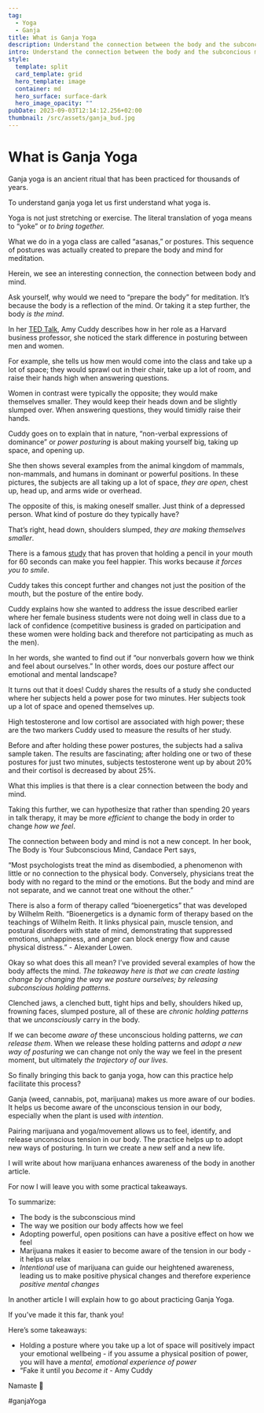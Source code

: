 ```yaml
---
tag:
  - Yoga
  - Ganja
title: What is Ganja Yoga
description: Understand the connection between the body and the subconcious mind. And how cannabis can help you reprogram youself.
intro: Understand the connection between the body and the subconcious mind. And how cannabis can help you reprogram youself.
style:
  template: split
  card_template: grid
  hero_template: image
  container: md
  hero_surface: surface-dark
  hero_image_opacity: ""
pubDate: 2023-09-03T12:14:12.256+02:00
thumbnail: /src/assets/ganja_bud.jpg
---
```


# What is Ganja Yoga

Ganja yoga is an ancient ritual that has been practiced for thousands of years.

To understand ganja yoga let us first understand what yoga is.

Yoga is not just stretching or exercise. The literal translation of yoga means to “yoke” or _to bring together._

What we do in a yoga class are called “asanas,” or postures. This sequence of postures was actually created to prepare the body and mind for meditation.

Herein, we see an interesting connection, the connection between body and mind.

Ask yourself, why would we need to “prepare the body” for meditation. It’s because the body is a reflection of the mind. Or taking it a step further, the body _is the mind_.

In her [TED Talk](https://youtu.be/Ks-_Mh1QhMc?si=WpG537pW1jwcO6Z1), Amy Cuddy describes how in her role as a Harvard business professor, she noticed the stark difference in posturing between men and women.

For example, she tells us how men would come into the class and take up a lot of space; they would sprawl out in their chair, take up a lot of room, and raise their hands high when answering questions.

Women in contrast were typically the opposite; they would make themselves smaller. They would keep their heads down and be slightly slumped over. When answering questions, they would timidly raise their hands.

Cuddy goes on to explain that in nature, “non-verbal expressions of dominance” or _power posturing_ is about making yourself big, taking up space, and opening up.

She then shows several examples from the animal kingdom of mammals, non-mammals, and humans in dominant or powerful positions. In these pictures, the subjects are all taking up a lot of space, _they are open_, chest up, head up, and arms wide or overhead.

The opposite of this, is making oneself smaller. Just think of a depressed person. What kind of posture do they typically have?

That’s right, head down, shoulders slumped, _they are making themselves smaller_.

There is a famous [study](https://www.sciencedaily.com/releases/2019/04/190412094728.htm) that has proven that holding a pencil in your mouth for 60 seconds can make you feel happier. This works because _it forces you to smile_.

Cuddy takes this concept further and changes not just the position of the mouth, but the posture of the entire body.

Cuddy explains how she wanted to address the issue described earlier where her female business students were not doing well in class due to a lack of confidence (competitive business is graded on participation and these women were holding back and therefore not participating as much as the men).

In her words, she wanted to find out if “our nonverbals govern how we think and feel about ourselves.” In other words, does our posture affect our emotional and mental landscape?

It turns out that it does! Cuddy shares the results of a study she conducted where her subjects held a power pose for two minutes. Her subjects took up a lot of space and opened themselves up.

High testosterone and low cortisol are associated with high power; these are the two markers Cuddy used to measure the results of her study.

Before and after holding these power postures, the subjects had a saliva sample taken. The results are fascinating; after holding one or two of these postures for just two minutes, subjects testosterone went up by about 20% and their cortisol is decreased by about 25%.

What this implies is that there is a clear connection between the body and mind.

Taking this further, we can hypothesize that rather than spending 20 years in talk therapy, it may be more _efficient_ to change the body in order to change _how we feel_.

The connection between body and mind is not a new concept. In her book, The Body is Your Subconscious Mind, Candace Pert says,

“Most psychologists treat the mind as disembodied, a phenomenon with little or no connection to the physical body. Conversely, physicians treat the body with no regard to the mind or the emotions. But the body and mind are not separate, and we cannot treat one without the other.”

There is also a form of therapy called “bioenergetics” that was developed by Wilhelm Reith. “Bioenergetics is a dynamic form of therapy based on the teachings of Wilhelm Reith. It links physical pain, muscle tension, and postural disorders with state of mind, demonstrating that suppressed emotions, unhappiness, and anger can block energy flow and cause physical distress.” - Alexander Lowen.

Okay so what does this all mean? I’ve provided several examples of how the body affects the mind. _The takeaway here is that we can create lasting change by changing the way we posture ourselves; by releasing subconscious holding patterns_.

Clenched jaws, a clenched butt, tight hips and belly, shoulders hiked up, frowning faces, slumped posture, all of these are _chronic holding patterns_ that we _unconsciously_ carry in the body.

If we can become _aware of_ these unconscious holding patterns, _we can release them_. When we release these holding patterns and _adopt a new way of posturing_ we can change not only the way we feel in the present moment, but ultimately _the trajectory of our lives._

So finally bringing this back to ganja yoga, how can this practice help facilitate this process?

Ganja (weed, cannabis, pot, marijuana) makes us more aware of our bodies. It helps us become aware of the unconscious tension in our body, especially when the plant is used _with intention_.

Pairing marijuana and yoga/movement allows us to feel, identify, and release unconscious tension in our body. The practice helps up to adopt new ways of posturing. In turn we create a new self and a new life.

I will write about how marijuana enhances awareness of the body in another article.

For now I will leave you with some practical takeaways.

To summarize:

- The body is the subconscious mind
- The way we position our body affects how we feel
- Adopting powerful, open positions can have a positive effect on how we feel
- Marijuana makes it easier to become aware of the tension in our body - it helps us relax
- _Intentional_ use of marijuana can guide our heightened awareness, leading us to make positive physical changes and therefore experience _positive mental changes_

In another article I will explain how to go about practicing Ganja Yoga.

If you’ve made it this far, thank you!

Here’s some takeaways:

- Holding a posture where you take up a lot of space will positively impact your emotional wellbeing - if you assume a physical position of power, you will have a _mental, emotional experience of power_
- “Fake it until you _become it_ - Amy Cuddy

Namaste 🙏

#ganjaYoga
